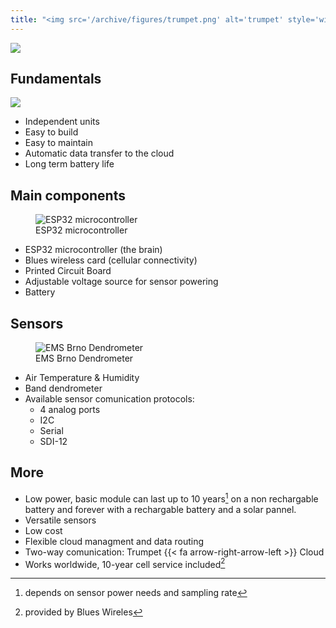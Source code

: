 ```yaml
---
title: "<img src='/archive/figures/trumpet.png' alt='trumpet' style='width:2em;vertical-align: top;'> &nbsp; The Trumpet "
---
```


![](/archive/figures/box-01.jpg)

## Fundamentals

::: {layout="[30,70]" layout-valign="center"}
:::: image_here
![](/archive/figures/tree-city-icon.jpg)
::::
:::: bullets_here
* Independent units
* Easy to build
* Easy to maintain
* Automatic data transfer to the cloud
* Long term battery life
::::
:::

## Main components

::: {layout="[30,70]" layout-valign="center"}
:::: image_here
![ESP32 microcontroller](/archive/figures/esp32.jpeg)
::::
:::: bullets_here
* ESP32 microcontroller (the brain)
* Blues wireless card (cellular connectivity)
* Printed Circuit Board
* Adjustable voltage source for sensor powering
* Battery
::::
:::


## Sensors

::: {layout="[30,70]" layout-valign="center"}
:::: image_here
![EMS Brno Dendrometer](/archive/figures/dendrometer-dr26.jpeg)
::::
:::: bullets_here
* Air Temperature & Humidity
* Band dendrometer
* Available sensor comunication protocols:
    * 4 analog ports
    * I2C
    * Serial
    * SDI-12
::::
:::

## More

* Low power, basic module can last up to 10 years[^1] on a non rechargable battery and forever with a rechargable battery and a solar pannel.
* Versatile sensors
* Low cost
* Flexible cloud managment and data routing
* Two-way comunication: Trumpet {{< fa arrow-right-arrow-left >}} Cloud
* Works worldwide, 10-year cell service included[^2]

[^1]: depends on sensor power needs and sampling rate
[^2]: provided by Blues Wireles